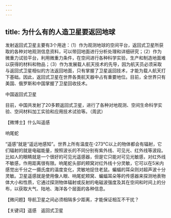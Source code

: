 ```yaml
---
---
---
```

title: 为什么有的人造卫星要返回地球
---




发射返回式卫星主要有3个用途：（1）作为观测地球的空间平台，返回式卫星所获取的各种对地观测信息资料，可以带回地面进行分析处理和详细研究；（2）作为微重力试验平台，利用微重力条件，在空间进行各种科学实验，生产和制造地面难以获得的材料和物品；（3）作为发展载人航天技术的先导，因为航天员必须采取与返回式卫星相似的方法返回地面，只有掌握了卫星返回技术，才能为载人航天打下基础。因此，返回式卫星在世界各类航天器中占有重要地位。目前，全世界只有美国、俄罗斯和中国掌握了卫星回收技术。

中国返回式卫星



目前，中国共发射了20多颗返回式卫星，进行了各种对地观测、空间生命科学实验、空间材料加工实验和应用技术试验等。（周武）





【微博士】什么叫遥感

响尾蛇



“遥感”就是“遥远地感知”。世界上所有温度在-273℃以上的物体都会有辐射，它们辐射的就是电磁能量，按照波长的不同分别有紫外线、可见光、红外线等波段。比如人的眼睛就是一个很好的可见光遥感器，但是它只能对可见光敏感，对红外线不敏感，作用距离很有限。响尾蛇头部的颊窝对红外线十分灵敏，它可以在5米内感觉出千分之一摄氏度的温度变化，灵敏地捉住老鼠。蝙蝠的耳朵则对超声波十分灵敏。卫星遥感就是使用像人眼、响尾蛇颊窝、蝙蝠耳朵等的传感器来探测地表物体大小和性质，它通过探测物体辐射或反射的电磁波强度及其在空间和时间上的分布，以获取大气、陆地、海洋各个层面的各种信息。

【微问题】导航卫星之间必须相隔多少距离，才能保证相互不干扰？

【关键词】遥感　返回式卫星